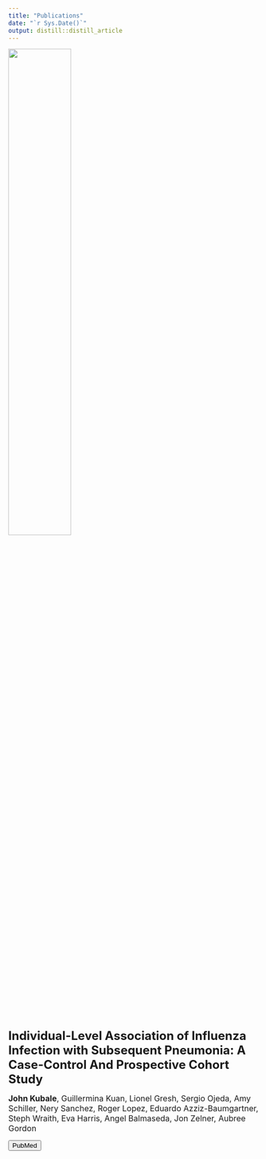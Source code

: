 ```yaml
---
title: "Publications"
date: "`r Sys.Date()`"
output: distill::distill_article
---
```



<!-- <div class="container min-vh-100"> -->
<!-- <div class="row min-vh-100 justify-content-center align-items-center"> -->
<div class="col-12 text-center">![](pics/pneumo_rp.png){width=50%}
<!-- <div class="mt-3"> -->
</div>
<font size="5">
**Individual-Level Association of Influenza Infection with Subsequent  Pneumonia: A Case-Control And Prospective Cohort Study**
</font>

<font size="3">
<div class="row justify-content-center align-items-center">
<div class="col-5 mt-3 text-center d-none d-sm-block">
**John Kubale**, Guillermina Kuan, Lionel Gresh, Sergio Ojeda, Amy Schiller, Nery Sanchez, Roger Lopez, Eduardo Azziz-Baumgartner, Steph Wraith, Eva Harris, Angel Balmaseda, Jon Zelner, Aubree Gordon
</font>
<!-- * * * -->
<!-- <div class="row justify-content-center align-items-center"> -->
<div class="col-8 text-center d-none d-sm-block">
[<button type="button" class="btn btn-outline-dark mb-2">PubMed</button>](https://pubmed.ncbi.nlm.nih.gov/32717069/)
</div>